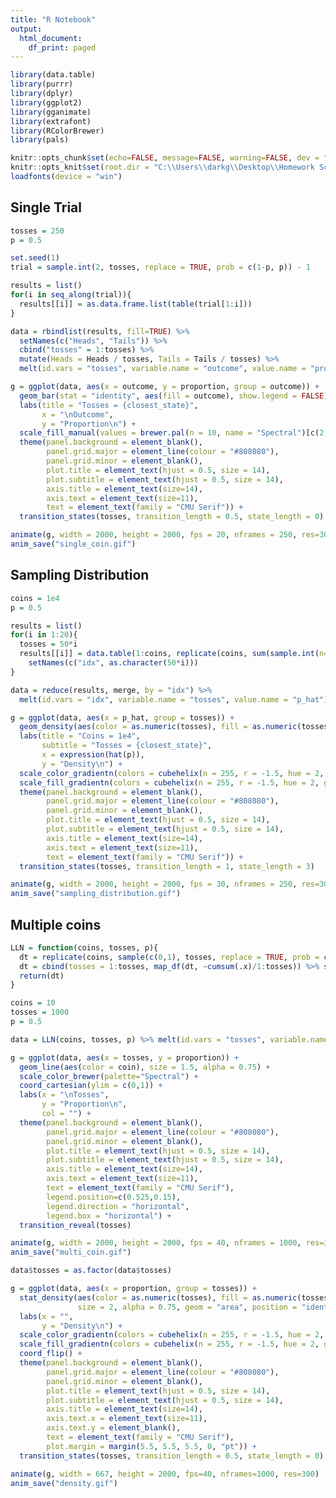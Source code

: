 ```yaml
---
title: "R Notebook"
output:
  html_document:
    df_print: paged
---
```


```r
library(data.table)
library(purrr)
library(dplyr)
library(ggplot2)
library(gganimate)
library(extrafont)
library(RColorBrewer)
library(pals)

knitr::opts_chunk$set(echo=FALSE, message=FALSE, warning=FALSE, dev = "svg")
knitr::opts_knit$set(root.dir = "C:\\Users\\darkg\\Desktop\\Homework Scans\\2020Sm_ART167\\newsletter\\issue1")
loadfonts(device = "win")
```

## Single Trial
```r
tosses = 250
p = 0.5

set.seed(1)
trial = sample.int(2, tosses, replace = TRUE, prob = c(1-p, p)) - 1

results = list()
for(i in seq_along(trial)){
  results[[i]] = as.data.frame.list(table(trial[1:i]))
}

data = rbindlist(results, fill=TRUE) %>%
  setNames(c("Heads", "Tails")) %>% 
  cbind("tosses" = 1:tosses) %>%
  mutate(Heads = Heads / tosses, Tails = Tails / tosses) %>%
  melt(id.vars = "tosses", variable.name = "outcome", value.name = "proportion")
```

```r
g = ggplot(data, aes(x = outcome, y = proportion, group = outcome)) +
  geom_bar(stat = "identity", aes(fill = outcome), show.legend = FALSE) +
  labs(title = "Tosses = {closest_state}",
       x = "\nOutcome",
       y = "Proportion\n") +
  scale_fill_manual(values = brewer.pal(n = 10, name = "Spectral")[c(2,9)]) +
  theme(panel.background = element_blank(),
        panel.grid.major = element_line(colour = "#808080"),
        panel.grid.minor = element_blank(),
        plot.title = element_text(hjust = 0.5, size = 14),
        plot.subtitle = element_text(hjust = 0.5, size = 14),
        axis.title = element_text(size=14),
        axis.text = element_text(size=11),
        text = element_text(family = "CMU Serif")) +
  transition_states(tosses, transition_length = 0.5, state_length = 0)

animate(g, width = 2000, height = 2000, fps = 20, nframes = 250, res=300)
anim_save("single_coin.gif")
```


## Sampling Distribution
```r
coins = 1e4
p = 0.5

results = list()
for(i in 1:20){
  tosses = 50*i
  results[[i]] = data.table(1:coins, replicate(coins, sum(sample.int(n=2, size=tosses, replace=TRUE, prob=c(1-p, p)) - 1)/tosses)) %>%
    setNames(c("idx", as.character(50*i)))
}

data = reduce(results, merge, by = "idx") %>% 
  melt(id.vars = "idx", variable.name = "tosses", value.name = "p_hat")
```

```r
g = ggplot(data, aes(x = p_hat, group = tosses)) +
  geom_density(aes(color = as.numeric(tosses), fill = as.numeric(tosses)), size = 2, alpha = 0.75, show.legend = FALSE) +
  labs(title = "Coins = 1e4",
       subtitle = "Tosses = {closest_state}",
       x = expression(hat(p)),
       y = "Density\n") +
  scale_color_gradientn(colors = cubehelix(n = 255, r = -1.5, hue = 2, gamma = 0.8)[25:220]) +
  scale_fill_gradientn(colors = cubehelix(n = 255, r = -1.5, hue = 2, gamma = 0.8)[25:220]) +
  theme(panel.background = element_blank(),
        panel.grid.major = element_line(colour = "#808080"),
        panel.grid.minor = element_blank(),
        plot.title = element_text(hjust = 0.5, size = 14),
        plot.subtitle = element_text(hjust = 0.5, size = 14),
        axis.title = element_text(size=14),
        axis.text = element_text(size=11),
        text = element_text(family = "CMU Serif")) +
  transition_states(tosses, transition_length = 1, state_length = 3)

animate(g, width = 2000, height = 2000, fps = 30, nframes = 250, res=300)
anim_save("sampling_distribution.gif")
```


## Multiple coins
```r
LLN = function(coins, tosses, p){
  dt = replicate(coins, sample(c(0,1), tosses, replace = TRUE, prob = c(1-p, p))) %>% as.data.table()
  dt = cbind(tosses = 1:tosses, map_df(dt, ~cumsum(.x)/1:tosses)) %>% setNames(c("tosses", paste("coin", 1:coins, sep="")))
  return(dt)
}

coins = 10
tosses = 1000
p = 0.5

data = LLN(coins, tosses, p) %>% melt(id.vars = "tosses", variable.name = "coin", value.name = "proportion")
```

```r
g = ggplot(data, aes(x = tosses, y = proportion)) + 
  geom_line(aes(color = coin), size = 1.5, alpha = 0.75) + 
  scale_color_brewer(palette="Spectral") + 
  coord_cartesian(ylim = c(0,1)) +
  labs(x = "\nTosses",
       y = "Proportion\n",
       col = "") +
  theme(panel.background = element_blank(),
        panel.grid.major = element_line(colour = "#808080"),
        panel.grid.minor = element_blank(),
        plot.title = element_text(hjust = 0.5, size = 14),
        plot.subtitle = element_text(hjust = 0.5, size = 14),
        axis.title = element_text(size=14),
        axis.text = element_text(size=11),
        text = element_text(family = "CMU Serif"),
        legend.position=c(0.525,0.15),
        legend.direction = "horizontal",
        legend.box = "horizontal") +
  transition_reveal(tosses)

animate(g, width = 2000, height = 2000, fps = 40, nframes = 1000, res=300)
anim_save("multi_coin.gif")
```

```r
data$tosses = as.factor(data$tosses)

g = ggplot(data, aes(x = proportion, group = tosses)) + 
  stat_density(aes(color = as.numeric(tosses), fill = as.numeric(tosses)),
               size = 2, alpha = 0.75, geom = "area", position = "identity", show.legend = FALSE) +
  labs(x = "",
       y = "Density\n") +
  scale_color_gradientn(colors = cubehelix(n = 255, r = -1.5, hue = 2, gamma = 0.8)[25:220]) +
  scale_fill_gradientn(colors = cubehelix(n = 255, r = -1.5, hue = 2, gamma = 0.8)[25:220]) +
  coord_flip() +
  theme(panel.background = element_blank(),
        panel.grid.major = element_line(colour = "#808080"),
        panel.grid.minor = element_blank(),
        plot.title = element_text(hjust = 0.5, size = 14),
        plot.subtitle = element_text(hjust = 0.5, size = 14),
        axis.title = element_text(size=14),
        axis.text.x = element_text(size=11),
        axis.text.y = element_blank(),
        text = element_text(family = "CMU Serif"),
        plot.margin = margin(5.5, 5.5, 5.5, 0, "pt")) +
  transition_states(tosses, transition_length = 0.5, state_length = 0)

animate(g, width = 667, height = 2000, fps=40, nframes=1000, res=300)
anim_save("density.gif")
```